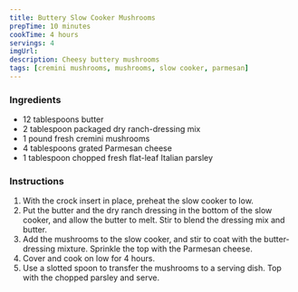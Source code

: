 ```yaml
---
title: Buttery Slow Cooker Mushrooms
prepTime: 10 minutes
cookTime: 4 hours
servings: 4
imgUrl:
description: Cheesy buttery mushrooms
tags: [cremini mushrooms, mushrooms, slow cooker, parmesan]
---
```


### Ingredients

- 12 tablespoons butter
- 2 tablespoon packaged dry ranch-dressing mix
- 1 pound fresh cremini mushrooms
- 4 tablespoons grated Parmesan cheese
- 1 tablespoon chopped fresh flat-leaf Italian parsley

### Instructions

1. With the crock insert in place, preheat the slow cooker to low.
1. Put the butter and the dry ranch dressing in the bottom of the slow cooker, and allow the butter to melt. Stir to blend the dressing mix and butter.
1. Add the mushrooms to the slow cooker, and stir to coat with the butter-dressing mixture. Sprinkle the top with the Parmesan cheese.
1. Cover and cook on low for 4 hours.
1. Use a slotted spoon to transfer the mushrooms to a serving dish. Top with the chopped parsley and serve.
